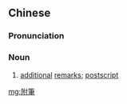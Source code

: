 ==Chinese==
{{zh-forms|s=附笔}}

===Pronunciation===
{{zh-pron
|m=fùbǐ
|c=fu6 bat1
|cat=n
}}

===Noun===
{{zh-noun}}

# [[additional]] [[remark]]s; [[postscript]]

[[mg:附筆]]